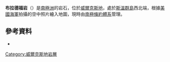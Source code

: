 {{Coord|66|13|S|110|34|E|source:GNIS|display=title}}

'''布拉德福岩'''（{{lang-en|Bradford Rock}}）是[[南極洲|南極洲]]的岩石，位於[[威爾克斯地|威爾克斯地]]，處於[[斯溫群島|斯溫群島]]西北端，根據[[美國海軍|美國海軍]]拍攝的空中照片繪入地圖，現時由[[南極條約體系|南極條約體系]]管理。

==參考資料==
* {{usgs-gazetteer|id=1811}}

{{DEFAULTSORT:Bradford Rock}}
[[Category:威爾克斯地岩層|Category:威爾克斯地岩層]]


{{WilkesLand-geo-stub}}